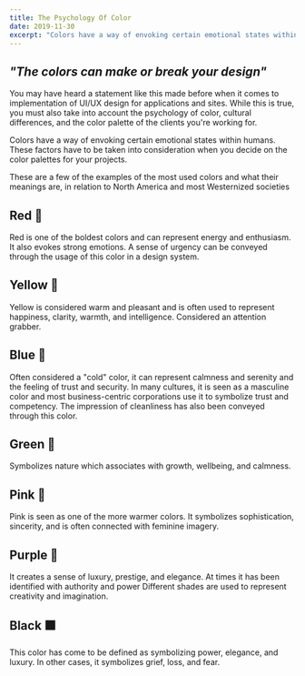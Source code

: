 ```yaml
---
title: The Psychology Of Color
date: 2019-11-30
excerpt: "Colors have a way of envoking certain emotional states within humans."
---
```


## ***"The colors can make or break your design"***


You may have heard a statement like this made before when it comes to implementation of  UI/UX design for applications and sites. 
While this is true, you must also take into account the psychology of color, cultural differences, 
and the color palette of the clients you're working for. 

Colors have a way of envoking certain emotional states within humans.
These factors have to be taken into consideration when you decide on the color palettes for your projects. 



These are a few of the examples of the most used colors and what their meanings are, in relation to North America and most Westernized societies


## Red   &#x1F34E;

Red is one of the boldest colors and can represent energy and enthusiasm. 
It also evokes strong emotions. A sense of urgency can be conveyed through the usage of this color in a design system.

## Yellow &#x1F49B;

Yellow is considered warm and pleasant and is often used to represent happiness, clarity, warmth, and intelligence. 
Considered an attention grabber. 

## Blue &#x1F499;

Often considered a "cold" color, it can represent calmness and serenity and the feeling of trust and security. 
In many cultures, it is seen as a masculine color and most business-centric corporations use it to symbolize trust and competency. 
The impression of cleanliness has also been conveyed through this color. 

## Green &#x1F34F;

Symbolizes nature which associates with growth, wellbeing, and calmness.

## Pink 🌺

Pink is seen as one of the more warmer colors.
 It symbolizes sophistication, sincerity, and is often connected with feminine imagery.

## Purple &#x1F49C;

It creates a sense of luxury, prestige, and elegance. At times it has been identified with authority and power
Different shades are used to represent creativity and imagination. 

## Black ⬛

This color has come to be defined as symbolizing power, elegance, and luxury. In other cases, it symbolizes grief, loss, and fear.


